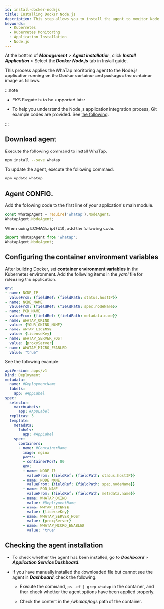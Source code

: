 ```yaml
---
id: install-docker-nodejs
title: Installing Docker Node.js
description: This step allows you to install the agent to monitor Node.js applications in the container.
keywords:
  - Kubernetes
  - Kubernetes Monitoring
  - Application Installation
  - Node.js
---
```



At the bottom of **_Management_** > **_Agent installation_**, click **_Install Application_** > Select the **_Docker Node.js_** tab in Install guide.

This process applies the WhaTap monitoring agent to the Node.js application running on the Docker container and packages the container image as follows. 

:::note 

- EKS Fargate is to be supported later. 

- To help you understand the Node.js application integration process, Git example codes are provided. See [the following](https://github.com/whatap/kuber-apm-boilerplate/tree/main/nodejs/express).

:::

## Download agent

Execute the following command to install WhaTap.

```bash
npm install --save whatap
```

To update the agent, execute the following command.

```bash
npm update whatap
```

## Agent CONFIG.

Add the following code to the first line of your application's main module.

```javascript title='Example'
const WhatapAgent = require('whatap').NodeAgent;
WhatapAgent.NodeAgent;
```

When using ECMAScript (ES), add the following code:

```javascript
import WhatapAgent from 'whatap';
WhatapAgent.NodeAgent;
```

## Configuring the container environment variables

After building Docker, set **container environment variables** in the Kubernetes environment. Add the following items in the *yaml* file for releasing the application. 

```yaml
env:
- name: NODE_IP
  valueFrom: {fieldRef: {fieldPath: status.hostIP}}
- name: NODE_NAME
  valueFrom: {fieldRef: {fieldPath: spec.nodeName}}
- name: POD_NAME
  valueFrom: {fieldRef: {fieldPath: metadata.name}}
- name: WHATAP_OKIND
  value: {YOUR_OKIND_NAME}
- name: WHTAP_LICENSE
  value: {licenseKey}
- name: WHATAP_SERVER_HOST
  value: {proxyServer}
- name: WHATAP_MICRO_ENABLED
  value: "true"
```

See the following example:

```yaml
apiVersion: apps/v1
kind: Deployment
metadata:
  name: #DeploymentName
  labels:
    app: #AppLabel
spec:
  selector:
    matchLabels:
      app: #AppLabel
  replicas: 3
  template:
    metadata:
      labels:
        app: #AppLabel
    spec:
      containers:
      - name: #ContainerName
        image: nginx
        ports:
        - containerPort: 80
        env:
        - name: NODE_IP
          valueFrom: {fieldRef: {fieldPath: status.hostIP}}
        - name: NODE_NAME
          valueFrom: {fieldRef: {fieldPath: spec.nodeName}}
        - name: POD_NAME
          valueFrom: {fieldRef: {fieldPath: metadata.name}}
        - name: WHATAP_OKIND
          value: #DeploymentName
        - name: WHTAP_LICENSE
          value: {licenseKey}
        - name: WHATAP_SERVER_HOST
          value: {proxyServer}
        - name: WHATAP_MICRO_ENABLED
          value: "true"
```


<K8senvrole />

## Checking the agent installation

- To check whether the agent has been installed, go to **_Dashboard_** > **_Application Service Dashboard_**.

- If you have manually installed the downloaded file but cannot see the agent in **_Dashboard_**, check the following.

  - Execute the command, `ps -ef | grep whatap` in the container, and then check whether the agent options have been applied properly.

  - Check the content in the */whatap/logs* path of the container. 
